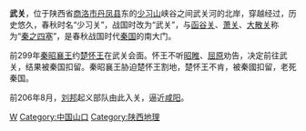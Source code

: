 {{Multiple issues|
{{Update|time=2020-08-07T03:08:29+00:00}}
{{Unreferenced|time=2020-08-07T03:08:29+00:00}}
}}
'''武关'''，位于陕西省[[商洛市|商洛市]][[丹凤县|丹凤县]]东的[[少习山|少习山]]峡谷之间武关河的北岸，{{中国国道名|312}}穿越经过，历史悠久，春秋时名“少习关”，战国时改为“武关”，与[[函谷关|函谷关]]、[[萧关|萧关]]、[[大散关|大散关]]称为“[[關中四關|秦之四塞]]”，是春秋战国时代[[秦国|秦国]]的南大门。
      
前299年[[秦昭襄王|秦昭襄王]]约[[楚怀王|楚怀王]]在武关会面。怀王不听[[昭睢|昭睢]]、[[屈原|屈原]]劝告，决定前往武关，结果被秦国扣留。秦昭襄王胁迫楚怀王割地，楚怀王不肯，被秦國扣留，老死秦国。

前206年8月，[[刘邦|刘邦]]起义部队由此入关，逼近[[咸阳|咸阳]]。

{{中国山口}}

[[Category:关|W]]
[[Category:中国山口|Category:中国山口]]
[[Category:陕西地理|Category:陕西地理]]